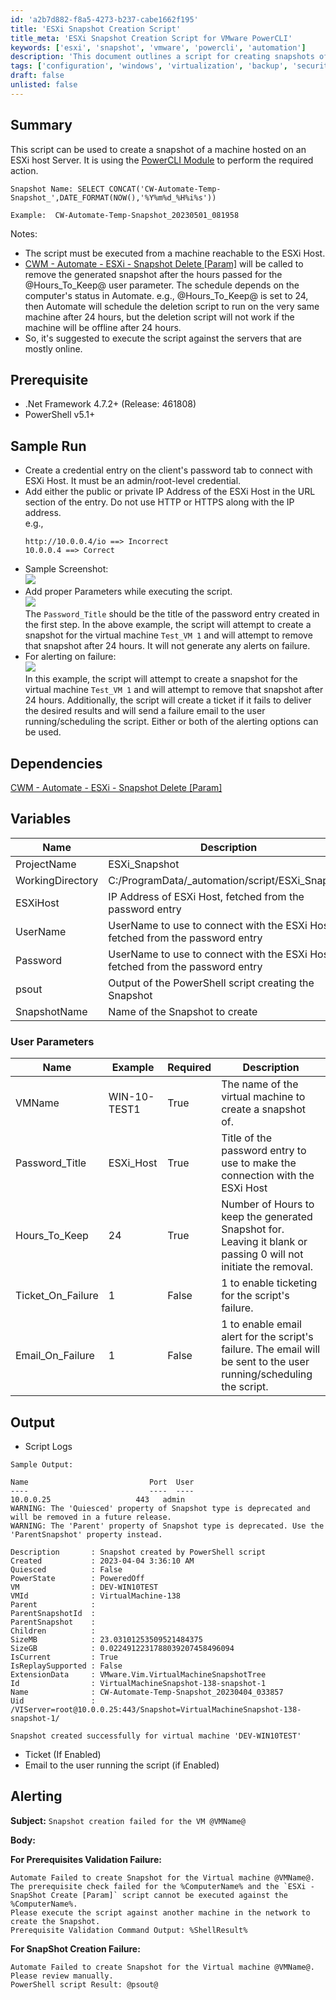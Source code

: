 ```yaml
---
id: 'a2b7d882-f8a5-4273-b237-cabe1662f195'
title: 'ESXi Snapshot Creation Script'
title_meta: 'ESXi Snapshot Creation Script for VMware PowerCLI'
keywords: ['esxi', 'snapshot', 'vmware', 'powercli', 'automation']
description: 'This document outlines a script for creating snapshots of virtual machines hosted on an ESXi server using the VMware PowerCLI module. It includes prerequisites, dependencies, user parameters, and alerting mechanisms for successful and failed executions.'
tags: ['configuration', 'windows', 'virtualization', 'backup', 'security']
draft: false
unlisted: false
---
```

## Summary

This script can be used to create a snapshot of a machine hosted on an ESXi host Server. It is using the [PowerCLI Module](https://www.powershellgallery.com/packages/VMware.PowerCLI/12.0.0.15947286) to perform the required action.

```
Snapshot Name: SELECT CONCAT('CW-Automate-Temp-Snapshot_',DATE_FORMAT(NOW(),'%Y%m%d_%H%i%s'))
```

```
Example:  CW-Automate-Temp-Snapshot_20230501_081958
```

Notes: 

- The script must be executed from a machine reachable to the ESXi Host.
- [CWM - Automate - ESXi - Snapshot Delete [Param]](https://proval.itglue.com/DOC-5078775-12767506) will be called to remove the generated snapshot after the hours passed for the @Hours_To_Keep@ user parameter. The schedule depends on the computer's status in Automate. e.g., @Hours_To_Keep@ is set to 24, then Automate will schedule the deletion script to run on the very same machine after 24 hours, but the deletion script will not work if the machine will be offline after 24 hours.
- So, it's suggested to execute the script against the servers that are mostly online.

## Prerequisite

- .Net Framework 4.7.2+ (Release: 461808)
- PowerShell v5.1+

## Sample Run

- Create a credential entry on the client's password tab to connect with ESXi Host. It must be an admin/root-level credential.
- Add either the public or private IP Address of the ESXi Host in the URL section of the entry. Do not use HTTP or HTTPS along with the IP address.  
  e.g.,  
  ```
  http://10.0.0.4/io ==> Incorrect  
  10.0.0.4 ==> Correct
  ```
- Sample Screenshot:  
  ![](../../../static/img/ESXi---Snapshot-Create-Param/image_1.png)
- Add proper Parameters while executing the script.  
  ![](../../../static/img/ESXi---Snapshot-Create-Param/image_2.png)  
  The `Password_Title` should be the title of the password entry created in the first step. In the above example, the script will attempt to create a snapshot for the virtual machine `Test_VM 1` and will attempt to remove that snapshot after 24 hours. It will not generate any alerts on failure.
- For alerting on failure:  
  ![](../../../static/img/ESXi---Snapshot-Create-Param/image_3.png)  
  In this example, the script will attempt to create a snapshot for the virtual machine `Test_VM 1` and will attempt to remove that snapshot after 24 hours. Additionally, the script will create a ticket if it fails to deliver the desired results and will send a failure email to the user running/scheduling the script. Either or both of the alerting options can be used.

## Dependencies

[CWM - Automate - ESXi - Snapshot Delete [Param]](https://proval.itglue.com/DOC-5078775-12767506)

## Variables

| Name              | Description                                                        |
|-------------------|--------------------------------------------------------------------|
| ProjectName       | ESXi_Snapshot                                                      |
| WorkingDirectory   | C:/ProgramData/_automation/script/ESXi_Snapshot                   |
| ESXiHost          | IP Address of ESXi Host, fetched from the password entry           |
| UserName          | UserName to use to connect with the ESXi Host, fetched from the password entry |
| Password          | UserName to use to connect with the ESXi Host, fetched from the password entry |
| psout             | Output of the PowerShell script creating the Snapshot              |
| SnapshotName      | Name of the Snapshot to create                                      |

### User Parameters

| Name              | Example        | Required | Description                                                      |
|-------------------|----------------|----------|------------------------------------------------------------------|
| VMName            | WIN-10-TEST1   | True     | The name of the virtual machine to create a snapshot of.        |
| Password_Title    | ESXi_Host      | True     | Title of the password entry to use to make the connection with the ESXi Host |
| Hours_To_Keep     | 24             | True     | Number of Hours to keep the generated Snapshot for. Leaving it blank or passing 0 will not initiate the removal. |
| Ticket_On_Failure | 1              | False    | 1 to enable ticketing for the script's failure.                 |
| Email_On_Failure  | 1              | False    | 1 to enable email alert for the script's failure. The email will be sent to the user running/scheduling the script. |

## Output

- Script Logs

```
Sample Output:

Name                           Port  User                          
----                           ----  ----                          
10.0.0.25                   443   admin
WARNING: The 'Quiesced' property of Snapshot type is deprecated and will be removed in a future release.
WARNING: The 'Parent' property of Snapshot type is deprecated. Use the 'ParentSnapshot' property instead.

Description       : Snapshot created by PowerShell script
Created           : 2023-04-04 3:36:10 AM
Quiesced          : False
PowerState        : PoweredOff
VM                : DEV-WIN10TEST
VMId              : VirtualMachine-138
Parent            : 
ParentSnapshotId  : 
ParentSnapshot    : 
Children          : 
SizeMB            : 23.03101253509521484375
SizeGB            : 0.0224912231788039207458496094
IsCurrent         : True
IsReplaySupported : False
ExtensionData     : VMware.Vim.VirtualMachineSnapshotTree
Id                : VirtualMachineSnapshot-138-snapshot-1
Name              : CW-Automate-Temp-Snapshot_20230404_033857
Uid               : /VIServer=root@10.0.0.25:443/Snapshot=VirtualMachineSnapshot-138-snapshot-1/

Snapshot created successfully for virtual machine 'DEV-WIN10TEST'
```

- Ticket (If Enabled)
- Email to the user running the script (if Enabled)

## Alerting

**Subject:**  `Snapshot creation failed for the VM @VMName@`

**Body:**

**For Prerequisites Validation Failure:**  
```
Automate Failed to create Snapshot for the Virtual machine @VMName@.
The prerequisite check failed for the %ComputerName% and the `ESXi - SnapShot Create [Param]` script cannot be executed against the %ComputerName%. 
Please execute the script against another machine in the network to create the Snapshot. 
Prerequisite Validation Command Output: %ShellResult%
```

**For SnapShot Creation Failure:**  
```
Automate Failed to create Snapshot for the Virtual machine @VMName@. Please review manually. 
PowerShell script Result: @psout@
```











